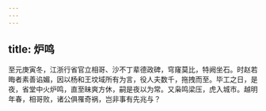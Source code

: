 ```yaml
---
---
---
```

title: 炉鸣
---




至元庚寅冬，江浙行省官立相哥、沙不丁辈德政碑，穹窿莫比，特阙坐石。时赵若晦者素善谄媚，因以杨和王坟域所有为言，役人夫数千，拖拽而至。毕工之日，是夜，省堂中火炉鸣，直至昧爽方休，嗣是夜以为常。又枭鸣梁压，虎入城市。越明年春，相哥败，诸公俱罹奇祸，岂非事有先兆与？